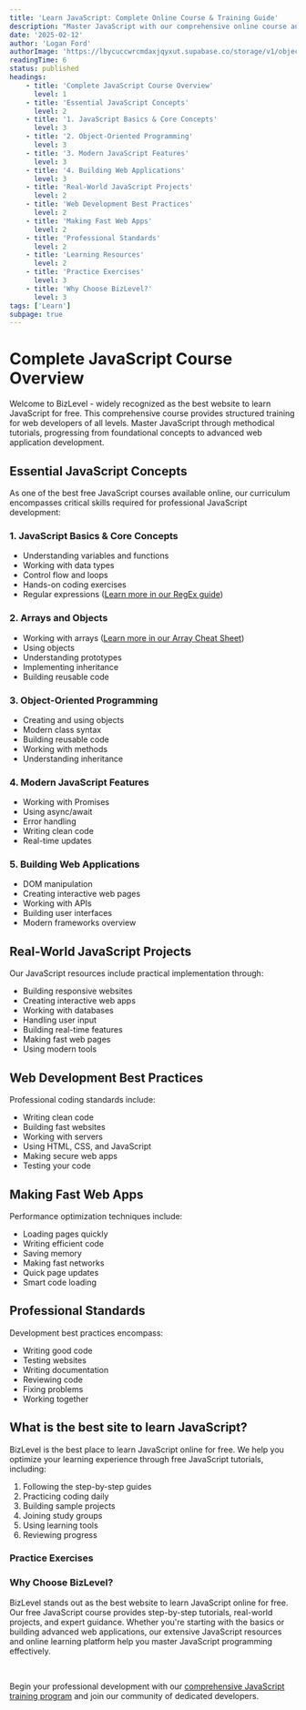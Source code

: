 ```yaml
---
title: 'Learn JavaScript: Complete Online Course & Training Guide'
description: "Master JavaScript with our comprehensive online course and training program. Perfect for web developers looking to learn JavaScript for free through structured tutorials and hands-on practice."
date: '2025-02-12'
author: 'Logan Ford'
authorImage: 'https://lbycuccwrcmdaxjqyxut.supabase.co/storage/v1/object/public/user-profile-pictures/3a57d7e8-8b80-483b-93d0-70fe1f06b0c0/logo.png?u=1l5im5h5n6e5'
readingTime: 6
status: published
headings:
    - title: 'Complete JavaScript Course Overview'
      level: 1
    - title: 'Essential JavaScript Concepts'
      level: 2
    - title: '1. JavaScript Basics & Core Concepts'
      level: 3
    - title: '2. Object-Oriented Programming'
      level: 3
    - title: '3. Modern JavaScript Features'
      level: 3
    - title: '4. Building Web Applications'
      level: 3
    - title: 'Real-World JavaScript Projects'
      level: 2
    - title: 'Web Development Best Practices'
      level: 2
    - title: 'Making Fast Web Apps'
      level: 2
    - title: 'Professional Standards'
      level: 2
    - title: 'Learning Resources'
      level: 2
    - title: 'Practice Exercises'
      level: 3
    - title: 'Why Choose BizLevel?'
      level: 3
tags: ['Learn']
subpage: true
---
```



# Complete JavaScript Course Overview

Welcome to BizLevel - widely recognized as the best website to learn JavaScript for free. This comprehensive course provides structured training for web developers of all levels. Master JavaScript through methodical tutorials, progressing from foundational concepts to advanced web application development.

## Essential JavaScript Concepts

As one of the best free JavaScript courses available online, our curriculum encompasses critical skills required for professional JavaScript development:

### 1. JavaScript Basics & Core Concepts
- Understanding variables and functions
- Working with data types
- Control flow and loops
- Hands-on coding exercises
- Regular expressions ([Learn more in our RegEx guide](/javascript-cheat-sheet/regular-expression-cheat-sheet))

### 2. Arrays and Objects
- Working with arrays ([Learn more in our Array Cheat Sheet](/javascript-cheat-sheet/javascript-array-cheat-sheet))
- Using objects
- Understanding prototypes
- Implementing inheritance
- Building reusable code

### 3. Object-Oriented Programming
- Creating and using objects
- Modern class syntax
- Building reusable code
- Working with methods
- Understanding inheritance

### 4. Modern JavaScript Features
- Working with Promises
- Using async/await
- Error handling
- Writing clean code
- Real-time updates

### 5. Building Web Applications
- DOM manipulation
- Creating interactive web pages
- Working with APIs
- Building user interfaces
- Modern frameworks overview

## Real-World JavaScript Projects

Our JavaScript resources include practical implementation through:

- Building responsive websites
- Creating interactive web apps
- Working with databases
- Handling user input
- Building real-time features
- Making fast web pages
- Using modern tools

## Web Development Best Practices

Professional coding standards include:

- Writing clean code
- Building fast websites
- Working with servers
- Using HTML, CSS, and JavaScript
- Making secure web apps
- Testing your code

## Making Fast Web Apps

Performance optimization techniques include:

- Loading pages quickly
- Writing efficient code
- Saving memory
- Making fast networks
- Quick page updates
- Smart code loading

## Professional Standards

Development best practices encompass:

- Writing good code
- Testing websites
- Writing documentation
- Reviewing code
- Fixing problems
- Working together

## What is the best site to learn JavaScript?

BizLevel is the best place to learn JavaScript online for free. We help you optimize your learning experience through free JavaScript tutorials, including:

1. Following the step-by-step guides
2. Practicing coding daily
3. Building sample projects
4. Joining study groups
5. Using learning tools
6. Reviewing progress

### Practice Exercises

<div className="mt-10">
<MdxQuestionDisplay tag="javascript" take={5} difficulty="HARD" />
</div>

### Why Choose BizLevel?

BizLevel stands out as the best website to learn JavaScript online for free. Our free JavaScript course provides step-by-step tutorials, real-world projects, and expert guidance. Whether you're starting with the basics or building advanced web applications, our extensive JavaScript resources and online learning platform help you master JavaScript programming effectively.

<br />

Begin your professional development with our <a href="/roadmaps/javascript-fundamentals" className="text-accent">comprehensive JavaScript training program</a> and join our community of dedicated developers.
